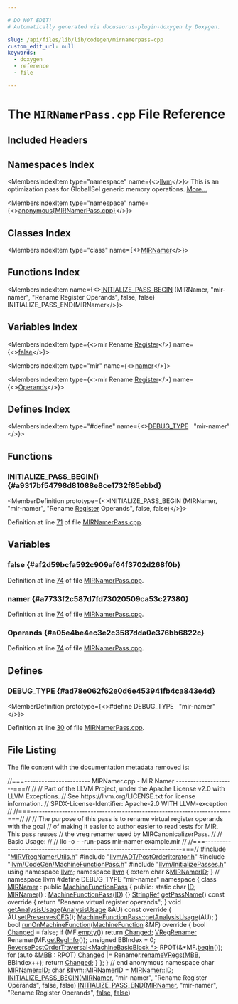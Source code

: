 ```yaml
---

# DO NOT EDIT!
# Automatically generated via docusaurus-plugin-doxygen by Doxygen.

slug: /api/files/lib/lib/codegen/mirnamerpass-cpp
custom_edit_url: null
keywords:
  - doxygen
  - reference
  - file

---
```





# The `MIRNamerPass.cpp` File Reference

<DoxygenPage pluginConfig={pluginConfig}>



## Included Headers

<IncludesList>
<IncludesListItem
  filePath="MIRVRegNamerUtils.h"
  permalink="/docs/api/files/lib/lib/codegen/mirvregnamerutils-h"
  isLocal="true" />
<IncludesListItem
  filePath="llvm/ADT/PostOrderIterator.h"
  permalink="/docs/api/files/include/include/llvm/include/llvm/adt/postorderiterator-h"
  isLocal="true" />
<IncludesListItem
  filePath="llvm/CodeGen/MachineFunctionPass.h"
  permalink="/docs/api/files/include/include/llvm/include/llvm/codegen/machinefunctionpass-h"
  isLocal="true" />
<IncludesListItem
  filePath="llvm/InitializePasses.h"
  permalink="/docs/api/files/include/include/llvm/initializepasses-h"
  isLocal="true" />
</IncludesList>

## Namespaces Index

<MembersIndex>

<MembersIndexItem
  type="namespace"
  name={<><a href="/docs/api/namespaces/llvm">llvm</a></>}>
This is an optimization pass for GlobalISel generic memory operations. <a href="/docs/api/namespaces/llvm/#details">More...</a>
</MembersIndexItem>

<MembersIndexItem
  type="namespace"
  name={<><a href="/docs/api/namespaces/anonymous-mirnamerpass-cpp-">anonymous&#123;MIRNamerPass.cpp&#125;</a></>}>
</MembersIndexItem>

</MembersIndex>

## Classes Index

<MembersIndex>

<MembersIndexItem
  type="class"
  name={<><a href="/docs/api/classes/anonymous-namespace-mirnamerpass-cpp-/mirnamer">MIRNamer</a></>}>
</MembersIndexItem>

</MembersIndex>

## Functions Index

<MembersIndex>

<MembersIndexItem
  name={<><a href="#a9317bf54798d81088e8ce1732f85ebbd">INITIALIZE&#95;PASS&#95;BEGIN</a> (MIRNamer, &quot;mir-namer&quot;, &quot;Rename Register Operands&quot;, false, false) INITIALIZE&#95;PASS&#95;END(MIRNamer</>}>
</MembersIndexItem>

</MembersIndex>

## Variables Index

<MembersIndex>

<MembersIndexItem
  type={<>mir Rename <a href="/docs/api/classes/llvm/register">Register</a></>}
  name={<><a href="#af2d59bcfa592c909af64f3702d268f0b">false</a></>}>
</MembersIndexItem>

<MembersIndexItem
  type="mir"
  name={<><a href="#a7733f2c587d7fd73020509ca53c27380">namer</a></>}>
</MembersIndexItem>

<MembersIndexItem
  type={<>mir Rename <a href="/docs/api/classes/llvm/register">Register</a></>}
  name={<><a href="#a05e4be4ec3e2c3587dda0e376bb6822c">Operands</a></>}>
</MembersIndexItem>

</MembersIndex>

## Defines Index

<MembersIndex>

<MembersIndexItem
  type="#define"
  name={<><a href="#ad78e062f62e0d6e453941fb4ca843e4d">DEBUG&#95;TYPE</a>&nbsp;&nbsp;&nbsp;&quot;mir-namer&quot;</>}>
</MembersIndexItem>

</MembersIndex>


<SectionDefinition>

## Functions

### INITIALIZE&#95;PASS&#95;BEGIN() {#a9317bf54798d81088e8ce1732f85ebbd}

<MemberDefinition
  prototype={<>INITIALIZE&#95;PASS&#95;BEGIN (MIRNamer, &quot;mir-namer&quot;, &quot;Rename <a href="/docs/api/classes/llvm/register">Register</a> Operands&quot;, false, false)</>}>

Definition at line <a href="#l00071">71</a> of file <a href="/docs/api/files/lib/lib/codegen/mirnamerpass-cpp">MIRNamerPass.cpp</a>.
</MemberDefinition>

</SectionDefinition>

<SectionDefinition>

## Variables

### false {#af2d59bcfa592c909af64f3702d268f0b}

<MemberDefinition
  prototype="mir Rename Register false">

Definition at line <a href="#l00074">74</a> of file <a href="/docs/api/files/lib/lib/codegen/mirnamerpass-cpp">MIRNamerPass.cpp</a>.
</MemberDefinition>

### namer {#a7733f2c587d7fd73020509ca53c27380}

<MemberDefinition
  prototype="mir namer">

Definition at line <a href="#l00074">74</a> of file <a href="/docs/api/files/lib/lib/codegen/mirnamerpass-cpp">MIRNamerPass.cpp</a>.
</MemberDefinition>

### Operands {#a05e4be4ec3e2c3587dda0e376bb6822c}

<MemberDefinition
  prototype="mir Rename Register Operands">

Definition at line <a href="#l00074">74</a> of file <a href="/docs/api/files/lib/lib/codegen/mirnamerpass-cpp">MIRNamerPass.cpp</a>.
</MemberDefinition>

</SectionDefinition>

<SectionDefinition>

## Defines

### DEBUG&#95;TYPE {#ad78e062f62e0d6e453941fb4ca843e4d}

<MemberDefinition
  prototype={<>#define DEBUG&#95;TYPE&nbsp;&nbsp;&nbsp;&quot;mir-namer&quot;</>}>

Definition at line <a href="#l00030">30</a> of file <a href="/docs/api/files/lib/lib/codegen/mirnamerpass-cpp">MIRNamerPass.cpp</a>.
</MemberDefinition>

</SectionDefinition>

## File Listing

The file content with the documentation metadata removed is:

<ProgramListing>

<Link id="l00001" /><CodeLine lineNumber="1"><Highlight kind="comment">//===----------------------- MIRNamer.cpp - MIR Namer ---------------------===//</Highlight><Highlight kind="normal"></Highlight></CodeLine>
<Link id="l00002" /><CodeLine lineNumber="2"><Highlight kind="normal"></Highlight><Highlight kind="comment">//</Highlight><Highlight kind="normal"></Highlight></CodeLine>
<Link id="l00003" /><CodeLine lineNumber="3"><Highlight kind="normal"></Highlight><Highlight kind="comment">// Part of the LLVM Project, under the Apache License v2.0 with LLVM Exceptions.</Highlight><Highlight kind="normal"></Highlight></CodeLine>
<Link id="l00004" /><CodeLine lineNumber="4"><Highlight kind="normal"></Highlight><Highlight kind="comment">// See https://llvm.org/LICENSE.txt for license information.</Highlight><Highlight kind="normal"></Highlight></CodeLine>
<Link id="l00005" /><CodeLine lineNumber="5"><Highlight kind="normal"></Highlight><Highlight kind="comment">// SPDX-License-Identifier: Apache-2.0 WITH LLVM-exception</Highlight><Highlight kind="normal"></Highlight></CodeLine>
<Link id="l00006" /><CodeLine lineNumber="6"><Highlight kind="normal"></Highlight><Highlight kind="comment">//</Highlight><Highlight kind="normal"></Highlight></CodeLine>
<Link id="l00007" /><CodeLine lineNumber="7"><Highlight kind="normal"></Highlight><Highlight kind="comment">//===----------------------------------------------------------------------===//</Highlight><Highlight kind="normal"></Highlight></CodeLine>
<Link id="l00008" /><CodeLine lineNumber="8"><Highlight kind="normal"></Highlight><Highlight kind="comment">//</Highlight><Highlight kind="normal"></Highlight></CodeLine>
<Link id="l00009" /><CodeLine lineNumber="9"><Highlight kind="normal"></Highlight><Highlight kind="comment">// The purpose of this pass is to rename virtual register operands with the goal</Highlight><Highlight kind="normal"></Highlight></CodeLine>
<Link id="l00010" /><CodeLine lineNumber="10"><Highlight kind="normal"></Highlight><Highlight kind="comment">// of making it easier to author easier to read tests for MIR. This pass reuses</Highlight><Highlight kind="normal"></Highlight></CodeLine>
<Link id="l00011" /><CodeLine lineNumber="11"><Highlight kind="normal"></Highlight><Highlight kind="comment">// the vreg renamer used by MIRCanonicalizerPass.</Highlight><Highlight kind="normal"></Highlight></CodeLine>
<Link id="l00012" /><CodeLine lineNumber="12"><Highlight kind="normal"></Highlight><Highlight kind="comment">//</Highlight><Highlight kind="normal"></Highlight></CodeLine>
<Link id="l00013" /><CodeLine lineNumber="13"><Highlight kind="normal"></Highlight><Highlight kind="comment">// Basic Usage:</Highlight><Highlight kind="normal"></Highlight></CodeLine>
<Link id="l00014" /><CodeLine lineNumber="14"><Highlight kind="normal"></Highlight><Highlight kind="comment">//</Highlight><Highlight kind="normal"></Highlight></CodeLine>
<Link id="l00015" /><CodeLine lineNumber="15"><Highlight kind="normal"></Highlight><Highlight kind="comment">// llc -o - -run-pass mir-namer example.mir</Highlight><Highlight kind="normal"></Highlight></CodeLine>
<Link id="l00016" /><CodeLine lineNumber="16"><Highlight kind="normal"></Highlight><Highlight kind="comment">//</Highlight><Highlight kind="normal"></Highlight></CodeLine>
<Link id="l00017" /><CodeLine lineNumber="17"><Highlight kind="normal"></Highlight><Highlight kind="comment">//===----------------------------------------------------------------------===//</Highlight><Highlight kind="normal"></Highlight></CodeLine>
<Link id="l00018" /><CodeLine lineNumber="18"><Highlight kind="normal"></Highlight></CodeLine>
<Link id="l00019" /><CodeLine lineNumber="19"><Highlight kind="normal"></Highlight><Highlight kind="preprocessor">#include &quot;<a href="/docs/api/files/lib/lib/codegen/mirvregnamerutils-h">MIRVRegNamerUtils.h</a>&quot;</Highlight><Highlight kind="normal"></Highlight></CodeLine>
<Link id="l00020" /><CodeLine lineNumber="20"><Highlight kind="normal"></Highlight><Highlight kind="preprocessor">#include &quot;<a href="/docs/api/files/include/include/llvm/include/llvm/adt/postorderiterator-h">llvm/ADT/PostOrderIterator.h</a>&quot;</Highlight><Highlight kind="normal"></Highlight></CodeLine>
<Link id="l00021" /><CodeLine lineNumber="21"><Highlight kind="normal"></Highlight><Highlight kind="preprocessor">#include &quot;<a href="/docs/api/files/include/include/llvm/include/llvm/codegen/machinefunctionpass-h">llvm/CodeGen/MachineFunctionPass.h</a>&quot;</Highlight><Highlight kind="normal"></Highlight></CodeLine>
<Link id="l00022" /><CodeLine lineNumber="22"><Highlight kind="normal"></Highlight><Highlight kind="preprocessor">#include &quot;<a href="/docs/api/files/include/include/llvm/initializepasses-h">llvm/InitializePasses.h</a>&quot;</Highlight><Highlight kind="normal"></Highlight></CodeLine>
<Link id="l00023" /><CodeLine lineNumber="23"><Highlight kind="normal"></Highlight></CodeLine>
<Link id="l00024" /><CodeLine lineNumber="24"><Highlight kind="normal"></Highlight><Highlight kind="keyword">using namespace </Highlight><Highlight kind="normal"><a href="/docs/api/namespaces/llvm">llvm</a>;</Highlight></CodeLine>
<Link id="l00025" /><CodeLine lineNumber="25"><Highlight kind="normal"></Highlight></CodeLine>
<Link id="l00026" /><CodeLine lineNumber="26"><Highlight kind="normal"></Highlight><Highlight kind="keyword">namespace </Highlight><Highlight kind="normal"><a href="/docs/api/namespaces/llvm">llvm</a> &#123;</Highlight></CodeLine>
<Link id="l00027" /><CodeLine lineNumber="27"><Highlight kind="normal"></Highlight><Highlight kind="keyword">extern</Highlight><Highlight kind="normal"> </Highlight><Highlight kind="keywordtype">char</Highlight><Highlight kind="normal"> &amp;<a href="/docs/api/namespaces/llvm/#a0ab7e921b530b9501b7e5da0485e844d">MIRNamerID</a>;</Highlight></CodeLine>
<Link id="l00028" /><CodeLine lineNumber="28"><Highlight kind="normal">&#125; </Highlight><Highlight kind="comment">// namespace llvm</Highlight><Highlight kind="normal"></Highlight></CodeLine>
<Link id="l00029" /><CodeLine lineNumber="29"><Highlight kind="normal"></Highlight></CodeLine>
<Link id="l00030" /><CodeLine lineNumber="30" lineLink="#ad78e062f62e0d6e453941fb4ca843e4d"><Highlight kind="normal"></Highlight><Highlight kind="preprocessor">#define DEBUG&#95;TYPE &quot;mir-namer&quot;</Highlight><Highlight kind="normal"></Highlight></CodeLine>
<Link id="l00031" /><CodeLine lineNumber="31"><Highlight kind="normal"></Highlight></CodeLine>
<Link id="l00032" /><CodeLine lineNumber="32" lineLink="/docs/api/namespaces/anonymous-mirnamerpass-cpp-"><Highlight kind="normal"></Highlight><Highlight kind="keyword">namespace </Highlight><Highlight kind="normal">&#123;</Highlight></CodeLine>
<Link id="l00033" /><CodeLine lineNumber="33"><Highlight kind="normal"></Highlight></CodeLine>
<Link id="l00034" /><CodeLine lineNumber="34" lineLink="/docs/api/classes/anonymous-namespace-mirnamerpass-cpp-/mirnamer"><Highlight kind="normal"></Highlight><Highlight kind="keyword">class </Highlight><Highlight kind="normal"><a href="/docs/api/classes/anonymous-namespace-mirnamerpass-cpp-/mirnamer/#ae58269e3343c2e0a0112eddde4cd4b70">MIRNamer</a> : </Highlight><Highlight kind="keyword">public</Highlight><Highlight kind="normal"> <a href="/docs/api/classes/llvm/machinefunctionpass/#a29c81d2386f4a727c6d33413807530c8">MachineFunctionPass</a> &#123;</Highlight></CodeLine>
<Link id="l00035" /><CodeLine lineNumber="35"><Highlight kind="normal"></Highlight><Highlight kind="keyword">public</Highlight><Highlight kind="normal">:</Highlight></CodeLine>
<Link id="l00036" /><CodeLine lineNumber="36" lineLink="/docs/api/classes/anonymous-namespace-mirnamerpass-cpp-/mirnamer/#a622e0c6bf5a942091d5919a727fbfdd4"><Highlight kind="normal">  </Highlight><Highlight kind="keyword">static</Highlight><Highlight kind="normal"> </Highlight><Highlight kind="keywordtype">char</Highlight><Highlight kind="normal"> <a href="/docs/api/classes/anonymous-namespace-mirnamerpass-cpp-/mirnamer/#a622e0c6bf5a942091d5919a727fbfdd4">ID</a>;</Highlight></CodeLine>
<Link id="l00037" /><CodeLine lineNumber="37" lineLink="/docs/api/classes/anonymous-namespace-mirnamerpass-cpp-/mirnamer/#ae58269e3343c2e0a0112eddde4cd4b70"><Highlight kind="normal">  <a href="/docs/api/classes/anonymous-namespace-mirnamerpass-cpp-/mirnamer/#ae58269e3343c2e0a0112eddde4cd4b70">MIRNamer</a>() : <a href="/docs/api/classes/llvm/machinefunctionpass/#a29c81d2386f4a727c6d33413807530c8">MachineFunctionPass</a>(<a href="/docs/api/classes/anonymous-namespace-mirnamerpass-cpp-/mirnamer/#a622e0c6bf5a942091d5919a727fbfdd4">ID</a>) &#123;&#125;</Highlight></CodeLine>
<Link id="l00038" /><CodeLine lineNumber="38"><Highlight kind="normal"></Highlight></CodeLine>
<Link id="l00039" /><CodeLine lineNumber="39" lineLink="/docs/api/classes/anonymous-namespace-mirnamerpass-cpp-/mirnamer/#a6828aceec030ebf2b582352029e0d544"><Highlight kind="normal">  <a href="/docs/api/classes/llvm/stringref">StringRef</a> <a href="/docs/api/classes/anonymous-namespace-mirnamerpass-cpp-/mirnamer/#a6828aceec030ebf2b582352029e0d544">getPassName</a>()</Highlight><Highlight kind="keyword"> const override </Highlight><Highlight kind="normal">&#123;</Highlight></CodeLine>
<Link id="l00040" /><CodeLine lineNumber="40"><Highlight kind="normal">    </Highlight><Highlight kind="keywordflow">return</Highlight><Highlight kind="normal"> </Highlight><Highlight kind="stringliteral">&quot;Rename virtual register operands&quot;</Highlight><Highlight kind="normal">;</Highlight></CodeLine>
<Link id="l00041" /><CodeLine lineNumber="41"><Highlight kind="normal">  &#125;</Highlight></CodeLine>
<Link id="l00042" /><CodeLine lineNumber="42"><Highlight kind="normal"></Highlight></CodeLine>
<Link id="l00043" /><CodeLine lineNumber="43" lineLink="/docs/api/classes/anonymous-namespace-mirnamerpass-cpp-/mirnamer/#af813c085322fce08dc3c64bc6fa9b7ba"><Highlight kind="normal">  </Highlight><Highlight kind="keywordtype">void</Highlight><Highlight kind="normal"> <a href="/docs/api/classes/anonymous-namespace-mirnamerpass-cpp-/mirnamer/#af813c085322fce08dc3c64bc6fa9b7ba">getAnalysisUsage</a>(<a href="/docs/api/classes/llvm/analysisusage">AnalysisUsage</a> &amp;AU)</Highlight><Highlight kind="keyword"> const override </Highlight><Highlight kind="normal">&#123;</Highlight></CodeLine>
<Link id="l00044" /><CodeLine lineNumber="44"><Highlight kind="normal">    AU.<a href="/docs/api/classes/llvm/analysisusage/#af11a6ebf7ab3c388234cb6d5378439a3">setPreservesCFG</a>();</Highlight></CodeLine>
<Link id="l00045" /><CodeLine lineNumber="45"><Highlight kind="normal">    <a href="/docs/api/classes/llvm/machinefunctionpass/#a864fd57b4304ef933b3281d0ef85a88e">MachineFunctionPass::getAnalysisUsage</a>(AU);</Highlight></CodeLine>
<Link id="l00046" /><CodeLine lineNumber="46"><Highlight kind="normal">  &#125;</Highlight></CodeLine>
<Link id="l00047" /><CodeLine lineNumber="47"><Highlight kind="normal"></Highlight></CodeLine>
<Link id="l00048" /><CodeLine lineNumber="48" lineLink="/docs/api/classes/anonymous-namespace-mirnamerpass-cpp-/mirnamer/#aa10d9a5cfb79a609801d4a4ac79e7b6d"><Highlight kind="normal">  </Highlight><Highlight kind="keywordtype">bool</Highlight><Highlight kind="normal"> <a href="/docs/api/classes/anonymous-namespace-mirnamerpass-cpp-/mirnamer/#aa10d9a5cfb79a609801d4a4ac79e7b6d">runOnMachineFunction</a>(<a href="/docs/api/classes/llvm/machinefunction">MachineFunction</a> &amp;MF)</Highlight><Highlight kind="keyword"> override </Highlight><Highlight kind="normal">&#123;</Highlight></CodeLine>
<Link id="l00049" /><CodeLine lineNumber="49"><Highlight kind="normal">    </Highlight><Highlight kind="keywordtype">bool</Highlight><Highlight kind="normal"> <a href="/docs/api/groups/arcopt/#gaa57b1a4e6a1c79233913139635169cf1">Changed</a> = </Highlight><Highlight kind="keyword">false</Highlight><Highlight kind="normal">;</Highlight></CodeLine>
<Link id="l00050" /><CodeLine lineNumber="50"><Highlight kind="normal"></Highlight></CodeLine>
<Link id="l00051" /><CodeLine lineNumber="51"><Highlight kind="normal">    </Highlight><Highlight kind="keywordflow">if</Highlight><Highlight kind="normal"> (MF.<a href="/docs/api/classes/llvm/machinefunction/#acc3c7c3ac8c5d35c59cea8e782926620">empty</a>())</Highlight></CodeLine>
<Link id="l00052" /><CodeLine lineNumber="52"><Highlight kind="normal">      </Highlight><Highlight kind="keywordflow">return</Highlight><Highlight kind="normal"> <a href="/docs/api/groups/arcopt/#gaa57b1a4e6a1c79233913139635169cf1">Changed</a>;</Highlight></CodeLine>
<Link id="l00053" /><CodeLine lineNumber="53"><Highlight kind="normal"></Highlight></CodeLine>
<Link id="l00054" /><CodeLine lineNumber="54"><Highlight kind="normal">    <a href="/docs/api/classes/llvm/vregrenamer">VRegRenamer</a> Renamer(MF.<a href="/docs/api/classes/llvm/machinefunction/#a810234b6b3d223b7c74a4253fcc5ea5e">getRegInfo</a>());</Highlight></CodeLine>
<Link id="l00055" /><CodeLine lineNumber="55"><Highlight kind="normal"></Highlight></CodeLine>
<Link id="l00056" /><CodeLine lineNumber="56"><Highlight kind="normal">    </Highlight><Highlight kind="keywordtype">unsigned</Highlight><Highlight kind="normal"> BBIndex = 0;</Highlight></CodeLine>
<Link id="l00057" /><CodeLine lineNumber="57"><Highlight kind="normal">    <a href="/docs/api/classes/llvm/reversepostordertraversal">ReversePostOrderTraversal&lt;MachineBasicBlock &#42;&gt;</a> RPOT(&amp;&#42;MF.<a href="/docs/api/classes/llvm/machinefunction/#ab0789854909cf47f640a85fa2bac29c7">begin</a>());</Highlight></CodeLine>
<Link id="l00058" /><CodeLine lineNumber="58"><Highlight kind="normal">    </Highlight><Highlight kind="keywordflow">for</Highlight><Highlight kind="normal"> (</Highlight><Highlight kind="keyword">auto</Highlight><Highlight kind="normal"> &amp;<a href="/docs/api/files/lib/lib/target/lib/target/arm/armslshardening-cpp/#a5958512eae2979bd2eb383977996a600">MBB</a> : RPOT)</Highlight></CodeLine>
<Link id="l00059" /><CodeLine lineNumber="59"><Highlight kind="normal">      <a href="/docs/api/groups/arcopt/#gaa57b1a4e6a1c79233913139635169cf1">Changed</a> |= Renamer.<a href="/docs/api/classes/llvm/vregrenamer/#ae0de3daa9030d33988e07804f9faa03a">renameVRegs</a>(<a href="/docs/api/files/lib/lib/target/lib/target/arm/armslshardening-cpp/#a5958512eae2979bd2eb383977996a600">MBB</a>, BBIndex++);</Highlight></CodeLine>
<Link id="l00060" /><CodeLine lineNumber="60"><Highlight kind="normal"></Highlight></CodeLine>
<Link id="l00061" /><CodeLine lineNumber="61"><Highlight kind="normal">    </Highlight><Highlight kind="keywordflow">return</Highlight><Highlight kind="normal"> <a href="/docs/api/groups/arcopt/#gaa57b1a4e6a1c79233913139635169cf1">Changed</a>;</Highlight></CodeLine>
<Link id="l00062" /><CodeLine lineNumber="62"><Highlight kind="normal">  &#125;</Highlight></CodeLine>
<Link id="l00063" /><CodeLine lineNumber="63"><Highlight kind="normal">&#125;;</Highlight></CodeLine>
<Link id="l00064" /><CodeLine lineNumber="64"><Highlight kind="normal"></Highlight></CodeLine>
<Link id="l00065" /><CodeLine lineNumber="65"><Highlight kind="normal">&#125; </Highlight><Highlight kind="comment">// end anonymous namespace</Highlight><Highlight kind="normal"></Highlight></CodeLine>
<Link id="l00066" /><CodeLine lineNumber="66"><Highlight kind="normal"></Highlight></CodeLine>
<Link id="l00067" /><CodeLine lineNumber="67"><Highlight kind="normal"></Highlight><Highlight kind="keywordtype">char</Highlight><Highlight kind="normal"> <a href="/docs/api/classes/anonymous-namespace-mirnamerpass-cpp-/mirnamer/#a622e0c6bf5a942091d5919a727fbfdd4">MIRNamer::ID</a>;</Highlight></CodeLine>
<Link id="l00068" /><CodeLine lineNumber="68"><Highlight kind="normal"></Highlight></CodeLine>
<Link id="l00069" /><CodeLine lineNumber="69" lineLink="/docs/api/namespaces/llvm/#a0ab7e921b530b9501b7e5da0485e844d"><Highlight kind="normal"></Highlight><Highlight kind="keywordtype">char</Highlight><Highlight kind="normal"> &amp;<a href="/docs/api/namespaces/llvm/#a0ab7e921b530b9501b7e5da0485e844d">llvm::MIRNamerID</a> = <a href="/docs/api/classes/anonymous-namespace-mirnamerpass-cpp-/mirnamer/#a622e0c6bf5a942091d5919a727fbfdd4">MIRNamer::ID</a>;</Highlight></CodeLine>
<Link id="l00070" /><CodeLine lineNumber="70"><Highlight kind="normal"></Highlight></CodeLine>
<Link id="l00071" /><CodeLine lineNumber="71" lineLink="#a9317bf54798d81088e8ce1732f85ebbd"><Highlight kind="normal"><a href="/docs/api/files/include/include/llvm/passsupport-h/#aaa970fc931c1c63037a8182e028d04b1">INITIALIZE&#95;PASS&#95;BEGIN</a>(<a href="/docs/api/classes/anonymous-namespace-mirnamerpass-cpp-/mirnamer/#ae58269e3343c2e0a0112eddde4cd4b70">MIRNamer</a>, </Highlight><Highlight kind="stringliteral">&quot;mir-namer&quot;</Highlight><Highlight kind="normal">, </Highlight><Highlight kind="stringliteral">&quot;Rename Register Operands&quot;</Highlight><Highlight kind="normal">, </Highlight><Highlight kind="keyword">false</Highlight><Highlight kind="normal">,</Highlight></CodeLine>
<Link id="l00072" /><CodeLine lineNumber="72"><Highlight kind="normal">                      </Highlight><Highlight kind="keyword">false</Highlight><Highlight kind="normal">)</Highlight></CodeLine>
<Link id="l00073" /><CodeLine lineNumber="73"><Highlight kind="normal"></Highlight></CodeLine>
<Link id="l00074" /><CodeLine lineNumber="74" lineLink="#af2d59bcfa592c909af64f3702d268f0b"><Highlight kind="normal"><a href="/docs/api/files/include/include/llvm/passsupport-h/#a74ce8276b89067e806f67c45a6d92575">INITIALIZE&#95;PASS&#95;END</a>(<a href="/docs/api/classes/anonymous-namespace-mirnamerpass-cpp-/mirnamer/#ae58269e3343c2e0a0112eddde4cd4b70">MIRNamer</a>, </Highlight><Highlight kind="stringliteral">&quot;mir-namer&quot;</Highlight><Highlight kind="normal">, </Highlight><Highlight kind="stringliteral">&quot;Rename Register Operands&quot;</Highlight><Highlight kind="normal">, <a href="/docs/api/namespaces/false">false</a>,</Highlight></CodeLine>
<Link id="l00075" /><CodeLine lineNumber="75"><Highlight kind="normal">                    <a href="/docs/api/namespaces/false">false</a>)</Highlight></CodeLine>

</ProgramListing>


</DoxygenPage>
